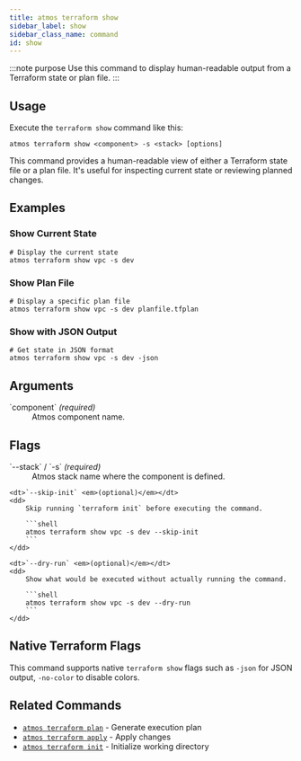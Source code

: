 ```yaml
---
title: atmos terraform show
sidebar_label: show
sidebar_class_name: command
id: show
---
```


:::note purpose
Use this command to display human-readable output from a Terraform state or plan file.
:::

<Screengrab title="atmos terraform show --help" slug="atmos-terraform-show--help" />

## Usage

Execute the `terraform show` command like this:

```shell
atmos terraform show <component> -s <stack> [options]
```

This command provides a human-readable view of either a Terraform state file or a plan file. It's useful for inspecting current state or reviewing planned changes.

## Examples

### Show Current State

```shell
# Display the current state
atmos terraform show vpc -s dev
```

### Show Plan File

```shell
# Display a specific plan file
atmos terraform show vpc -s dev planfile.tfplan
```

### Show with JSON Output

```shell
# Get state in JSON format
atmos terraform show vpc -s dev -json
```

## Arguments

<dl>
    <dt>`component` <em>(required)</em></dt>
    <dd>
        Atmos component name.
    </dd>
</dl>

## Flags

<dl>
    <dt>`--stack` / `-s` <em>(required)</em></dt>
    <dd>
        Atmos stack name where the component is defined.
    </dd>

    <dt>`--skip-init` <em>(optional)</em></dt>
    <dd>
        Skip running `terraform init` before executing the command.

        ```shell
        atmos terraform show vpc -s dev --skip-init
        ```
    </dd>

    <dt>`--dry-run` <em>(optional)</em></dt>
    <dd>
        Show what would be executed without actually running the command.

        ```shell
        atmos terraform show vpc -s dev --dry-run
        ```
    </dd>
</dl>

## Native Terraform Flags

This command supports native `terraform show` flags such as `-json` for JSON output, `-no-color` to disable colors.

## Related Commands

- [`atmos terraform plan`](/cli/commands/terraform/plan) - Generate execution plan
- [`atmos terraform apply`](/cli/commands/terraform/apply) - Apply changes
- [`atmos terraform init`](/cli/commands/terraform/init) - Initialize working directory
